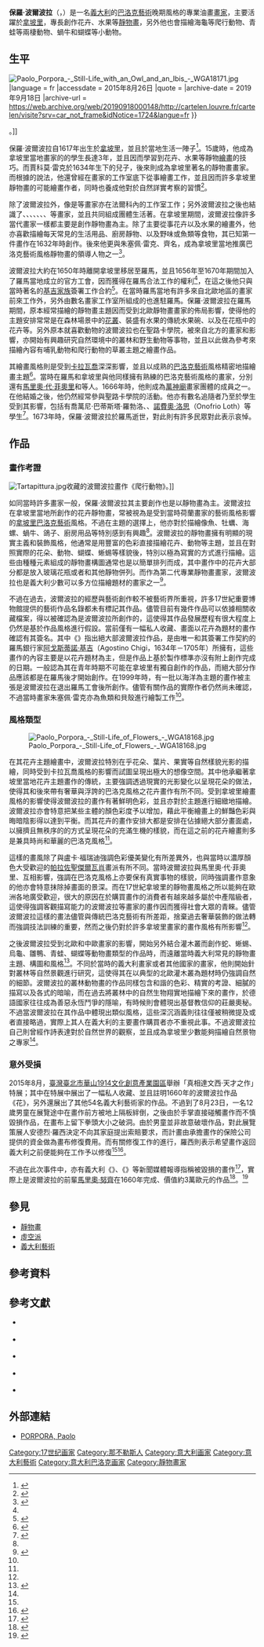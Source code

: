 {{NoteTA
| 1 = zh-cn:那不勒斯;zh-tw:拿坡里;zh-hk:拿玻里;
}}
{{Infobox artist
| honorific_prefix = 
| name = 保羅·波爾波拉
| honorific_suffix = 
| image = Tortue et crabe P Porpora Nancy 3018.jpg
| image_size = 300px
| alt = 
| caption = 保羅·波爾波拉的畫作《烏龜和螃蟹》，這張是其少數幾件以自然景象為主的作品。
| native_name = Paolo Porpora
| native_name_lang = 義大利語
| birth_name =
| birth_date = 1617年
| birth_place = [[那不勒斯王國|那不勒斯王國]][[拿坡里|拿坡里]]
| death_date = {{death year and age|1673|1617}}
| death_place = [[教皇國|教皇國]][[羅馬|羅馬]]
| resting_place = 
| resting_place_coordinates = 
| nationality = 
| education = 
| alma_mater = 
| known_for = [[繪畫|繪畫]]（[[靜物畫|靜物畫]]、{{Link-en|動物畫|Animal painter}}）
| notable_works = 
| style = [[巴洛克藝術|巴洛克藝術]]、[[卡拉瓦喬主義者|卡拉瓦喬主義者]]
| movement = 
| spouse = 
| awards = <!-- {{awd|award|year|title|role|name}} -->
| elected = 
| patrons = 
| memorials = 
| website = <!-- {{URL|Example.com}} -->
| module =
}}{{各地中文名
|cn=
|hk=鮑泊若<ref name="hkapple-2015-54169738">{{cite news |url= http://hk.apple.nextmedia.com/realtime/china/20150905/54169738 |title= 【細路毀名畫】值廿幾萬定千萬？ 真相終於曝光！ |publisher= [[蘋果日報_(香港)|香港蘋果日報]] |accessdate= 2015-09-29 |archive-date= 2016-03-05 |archive-url= https://web.archive.org/web/20160305010848/http://hk.apple.nextmedia.com/realtime/china/20150905/54169738 |dead-url= no }}</ref>
|tw=保羅·波爾波拉<ref name="cna-201508265002-1">{{cite news | url= http://www.cna.com.tw/news/firstnews/201508265002-1.aspx | title= 義媒:被壓壞名畫作者另有其人 僅值百萬 | publisher= [[中央社|中央社]] | author= 鄭傑憶 | location= 羅馬 | date= 2015-08-26 | accessdate= 2015-09-29 | archive-date= 2016-03-04 | archive-url= https://web.archive.org/web/20160304133640/http://www.cna.com.tw/news/firstnews/201508265002-1.aspx | dead-url= no }}</ref>{{r|hkapple-2015-54169738}}
}}

'''保羅·波爾波拉'''（{{lang-it|Paolo Porpora}}，{{bd|1617年||1673年||catIdx=Porpora, Paolo}}）是一名[[義大利|義大利]]的[[巴洛克藝術|巴洛克藝術]]晚期風格的專業油畫[[畫家|畫家]]，主要活躍於[[拿坡里|拿坡里]]，專長創作花卉、水果等[[靜物畫|靜物畫]]，另外他也會描繪海龜等爬行動物、青蛙等兩棲動物、蝸牛和蝴蝶等小動物。

== 生平 ==
[[File:Paolo_Porpora_-_Still-Life_with_an_Owl_and_an_Ibis_-_WGA18171.jpg|thumb]] |language = fr |accessdate = 2015年8月26日 |quote =  |archive-date = 2019年9月18日 |archive-url = https://web.archive.org/web/20190918000148/http://cartelen.louvre.fr/cartelen/visite?srv=car_not_frame&idNotice=1724&langue=fr }}</ref>。]]

保羅·波爾波拉自1617年出生於[[拿坡里|拿坡里]]，並且於當地生活一陣子<ref name="Arte in Campania">{{Cite web |url = http://www.campaniart.com/paolo-porpora.html |title = Paolo Porpora |author =  |date =  |publisher = Arte in Campania |language = en |accessdate = 2015年8月26日 |quote =  }}{{dead link|date=2017年11月 |bot=InternetArchiveBot |fix-attempted=yes }}</ref>。15歲時，他成為拿坡里當地畫家的{{Link-fr|賈科莫·雷克|Giacomo Recco}}的學生長達3年，並且因而學習到花卉、水果等靜物[[繪畫|繪畫]]的技巧。而賈科莫·雷克於1634年生下的兒子{{Link-en|朱塞佩·雷克|Giuseppe Recco}}，後來則成為拿坡里著名的靜物畫畫家。而根據{{Link-en|貝爾納多·德·多米尼奇|Bernardo de' Dominici}}的說法，他還曾經在畫家{{Link-en|阿尼羅·法爾科內|Aniello Falcone}}的工作室底下從事繪畫工作，並且因而許多拿坡里靜物畫的可能繪畫作者，同時也養成他對於自然詳實考察的習慣<ref>{{Cite book | author = {{Link-en|貝爾納多·德·多米尼奇|Bernardo de' Dominici}} | title = Vite de' pittori, scultori, ed architetti napoletani | location = 義大利 | publisher = Forni | date = 1742年 | pages =  | ISBN =  | accessdate =  | url =  | language = it | quote =  }}</ref>。

除了波爾波拉外，像是{{Link-en|盧卡·福瑞迪|Luca Forte}}等畫家亦在法爾科內的工作室工作；另外波爾波拉之後也結識了{{Link-it|尼可羅·德·西蒙|Niccolò de Simone}}、{{Link-en|薩爾瓦托雷·羅莎|Salvator Rosa}}、{{Link-en|馬茲奧·馬斯圖爾佐|Marzio Masturzo}}、{{Link-en|多梅尼科·加爾朱洛|Domenico Gargiulo}}、{{Link-en|朱塞佩·馬魯洛|Giuseppe Marullo}}、{{Link-en|切薩雷·弗拉坎扎諾|Cesare Fracanzano}}、{{Link-en|尼古拉·瓦卡羅|Nicola Vaccaro}}、{{Link-en|維維亞·諾科達齊|Viviano Codazzi}}等畫家，並且共同組成團體生活著。在拿坡里期間，波爾波拉像許多當代畫家一樣都主要是創作靜物畫為主。除了主要從事花卉以及水果的繪畫外，他亦喜歡描繪每天常見的生活用品、廚房靜物、以及野味或魚類等食物，其已知第一件畫作在1632年時創作。後來他更與朱塞佩·雷克、{{Link-en|喬萬尼·巴蒂斯塔·羅勃洛|Giovan Battista Ruoppolo}}齊名，成為拿坡里當地推廣巴洛克藝術風格靜物畫的領導人物之一<ref>{{Cite web |url = http://www.wga.hu/frames-e.html?/bio/p/porpora/biograph.html |title = Underbrush with Tortoise and Crab |author =  |date =  |publisher = The Web Gallery of Art |language = en |accessdate = 2015年8月26日 |quote =  |archive-date = 2019年11月19日 |archive-url = https://web.archive.org/web/20191119125208/https://www.wga.hu/frames-e.html?%2Fbio%2Fp%2Fporpora%2Fbiograph.html |dead-url = no }}</ref>。

波爾波拉大約在1650年時離開拿坡里移居至羅馬，並且1656年至1670年期間加入了羅馬當地成立的官方工會{{Link-en|聖路卡學院|Accademia di San Luca}}，因而獲得在羅馬合法工作的權利<ref name = "Arte in Campania"/>，在這之後他只與當時著名的[[基吉家族|基吉家族]]簽署工作合約<ref name = "Oliver Holmes">{{Cite web |url = http://www.theguardian.com/world/2015/aug/25/boy-trips-in-museum-and-punches-hole-through-million-dollar-painting |title = Boy trips in museum and punches hole through painting |author = Oliver Holmes |date = 2015年8月25日 |publisher = 《[[衛報|衛報]]》 |language = en |accessdate = 2015年8月26日 |quote =  |archive-date = 2020年11月8日 |archive-url = https://web.archive.org/web/20201108182510/http://www.theguardian.com/world/2015/aug/25/boy-trips-in-museum-and-punches-hole-through-million-dollar-painting |dead-url = no }}</ref>。在當時羅馬當地有許多來自北歐地區的畫家前來工作外，另外由數名畫家工作室所組成的{{Link-en|畫家群|Bentvueghels}}也進駐羅馬。保羅·波爾波拉在羅馬期間，原本經常描繪的靜物畫主題因而受到北歐靜物畫畫家的佈局影響，使得他的主題安排常常是在森林場景中的[[花|花叢]]、裝盛有水果的傳統水果碗、以及在花瓶中的花卉等。另外原本就喜歡動物的波爾波拉也在聖路卡學院，被來自北方的畫家{{Link-en|奧托·馬爾斯尤斯·馮·世里克|Otto Marseus van Schrieck}}和{{Link-en|馬提亞斯·威索斯|Matthias Withoos}}影響，亦開始有興趣研究自然環境中的叢林和野生動物等事物，並且以此做為參考來描繪內容有哺乳動物和爬行動物的草叢主題之繪畫作品。

其繪畫風格則是受到[[卡拉瓦喬|卡拉瓦喬]]深深影響，並且以成熟的[[巴洛克藝術|巴洛克藝術]]風格精密地描繪畫主題<ref>{{Cite book | author = Luca Bortolotti | title = La natura morta: storia, artisti, opere | location = 義大利 | publisher = {{Link-it|Giunti Editore|Giunti Editore}} | date = 2003年 | pages = 第128頁 | ISBN = 978-8809023307 | accessdate = 2015年8月26日 | url = https://books.google.com.tw/books?id=VNiOlX1edvcC&printsec=frontcover&hl=es#v=onepage&q&f=false | language = it | quote =  | archive-date = 2019年10月2日 | archive-url = https://web.archive.org/web/20191002155548/https://books.google.com.tw/books?id=VNiOlX1edvcC&printsec=frontcover&hl=es#v=onepage&q&f=false | dead-url = no }}</ref>。當時在羅馬和拿坡里與他同樣擁有熟練的巴洛克藝術風格的畫家，分別還有[[馬里奧·代·菲奧里|馬里奧·代·菲奧里]]和{{Link-en|亞伯拉罕·布勒哲爾|Abraham Brueghel}}等人。1666年時，他則成為[[萬神廟|萬神廟]]畫家團體的成員之一。在他結婚之後，他仍然經常參與聖路卡學院的活動。他亦有數名追隨者乃至於學生受到其影響，包括有喬萬尼·巴蒂斯塔·羅勃洛、{{Link-en|安德烈·貝維德|Andrea Belvedere}}、[[諾費奧·洛思|諾費奧·洛思]]（Onofrio Loth）等學生<ref>{{Cite book | author = {{Link-it|菲利普·德·博尼|Filippo De Boni}} | title = Biografia degli artisti ovvero dizionario della vita e delle opere dei pittori, degli scultori, degli intagliatori, dei tipografi e dei musici di ogni nazione che fiorirono da'tempi più remoti sino á nostri giorni | location = 義大利威尼斯 | publisher = A. Santini e figlio | date = 1852年 | pages = 第584頁 | ISBN =  | accessdate = 2015年8月26日 | url = https://books.google.com.tw/books?id=IU0_AAAAcAAJ&printsec=frontcover&hl=zh-TW#v=onepage&q&f=false | language = it | quote =  | archive-date = 2019年9月14日 | archive-url = https://web.archive.org/web/20190914011951/https://books.google.com.tw/books?id=IU0_AAAAcAAJ&printsec=frontcover&hl=zh-TW#v=onepage&q&f=false | dead-url = no }}</ref>。1673年時，保羅·波爾波拉於羅馬逝世，對此則有許多民眾對此表示哀悼。

== 作品 ==
=== 畫作考證 ===
[[File:Tartapittura.jpg|thumb]]收藏的波爾波拉畫作《爬行動物》。]]

如同當時許多畫家一般，保羅·波爾波拉其主要創作也是以靜物畫為主。波爾波拉在拿坡里當地所創作的花卉靜物畫，常被視為是受到當時荷蘭畫家的藝術風格影響的[[拿坡里|拿坡里]][[巴洛克藝術|巴洛克藝術]]風格。不過在主題的選擇上，他亦對於描繪像魚、牡蠣、海螺、蝸牛、鴿子、廚房用品等特別感到有興趣<ref name = "Arte in Campania"/>。波爾波拉的靜物畫擁有明顯的現實主義和裝飾風格，他通常是用豐富的色彩直接描繪花卉、動物等主題，並且在對照實際的花朵、動物、蝴蝶、蜥蜴等樣貌後，特別以極為寫實的方式進行描繪。這些由種種元素組成的靜物畫構圖通常也是以簡單排列而成，其中畫作中的花卉大部分都是放入玻璃花瓶或者和其他靜物併列。而作為第二代專業靜物畫畫家，波爾波拉也是義大利少數可以多方位描繪題材的畫家之一<ref name = "Achille della Ragione">{{Cite web |url = http://www.guidecampania.com/dellaragione/articolo39/articolo.htm |title = La pittura del Seicento napoletano |author =  |date =  |publisher = Achille della Ragione |language = it |accessdate = 2015年8月26日 |quote =  |archive-date = 2017年9月7日 |archive-url = https://web.archive.org/web/20170907091832/http://www.guidecampania.com/dellaragione/articolo39/articolo.htm |dead-url = no }}</ref>。

不過在過去，波爾波拉的經歷與藝術創作較不被藝術界所重視，許多17世紀重要博物館提供的藝術作品名錄都未有標記其作品。儘管目前有幾件作品可以依據相關收藏檔案，得以被確認為是波爾波拉所創作的，這使得其作品發展歷程有很大程度上仍然是基於作品風格進行假設。當前僅有一幅私人收藏、畫面以花卉為題材的畫作確認有其簽名。其中《{{Link-en|藝術家辭典|Thieme-Becker}}》指出絕大部波爾波拉作品，是由唯一和其簽署工作契約的羅馬銀行家[[阿戈斯蒂諾·基吉，法爾內塞親王|阿戈斯蒂諾·基吉]]（Agostino Chigi，1634年－1705年）所擁有，這些畫作的內容主要是以花卉題材為主，但是作品上基於製作標準亦沒有附上創作完成的日期。一般認為其在青年時期不可能在拿坡里有獨自創作的作品，而絕大部分作品應該都是在羅馬後才開始創作。在1999年時，有一批以海洋為主題的畫作被主張是波爾波拉在退出羅馬工會後所創作。儘管有關作品的實際作者仍然尚未確認，不過當時畫家朱塞佩·雷克亦為魚類和貝殼進行繪製工作<ref name = "Achille della Ragione"/>。

=== 風格類型 ===
[[File:Paolo_Porpora_-_Still-Life_of_Flowers_-_WGA18168.jpg|thumb]]

在其花卉主題繪畫中，波爾波拉特別在乎花朵、葉片、果實等自然樣貌光影的描繪，同時受到卡拉瓦喬風格的影響而試圖呈現出極大的想像空間。其中他承繼著拿坡里當地花卉主題畫作的傳統，主要強調透過現實的光影變化以呈現花朵的做法，使得其和後來帶有奢華與浮誇的巴洛克風格之花卉畫作有所不同。受到拿坡里繪畫風格的影響使得波爾波拉的畫作有著鮮明色彩，並且亦對於主題進行細緻地描繪。波爾波拉亦會特意把某些主體的顏色彩度予以增加，藉此平衡繪畫上的鮮豔色彩與晦暗陰影得以達到平衡。而其花卉的畫作安排大都是安排在佔據絕大部分畫面處，以擁擠且無秩序的的方式呈現花朵的充滿生機的樣貌，而在這之前的花卉繪畫則多是兼具時尚和華麗的巴洛克風格<ref name = "Achille della Ragione"/>。

這樣的畫風除了與盧卡·福瑞迪強調色彩優美變化有所差異外，也與當時以濃厚顏色大受歡迎的[[帕拉佐聖傑爾瓦肖|帕拉佐聖傑爾瓦肖]]畫派有所不同。當時波爾波拉與馬里奧·代·菲奧里、{{Link-en|丹尼爾·希格斯|Daniel Seghers}}互相影響，強調在巴洛克風格上亦要保有真實事物的樣貌，同時強調畫作意象的他亦會特意抹除掉畫面的景深。而在17世紀拿坡里的靜物畫風格之所以能夠在歐洲各地廣受歡迎，很大的原因在於購買畫作的消費者有越來越多屬於中產階級者，這使得強調客觀描寫能力的波爾波拉等畫家的畫作因而獲得社會大眾的青睞。儘管波爾波拉這樣的畫法儘管與傳統巴洛克藝術有所差距，捨棄過去奢華裝飾的做法轉而強調技法訓練的重要，然而之後仍對於許多拿坡里畫家的畫作風格有所影響<ref name = "Achille della Ragione"/>。

之後波爾波拉受到北歐和中歐畫家的影響，開始另外結合灌木叢而創作蛇、蜥蜴、烏龜、雛鴨、青蛙、蝴蝶等動物畫類型的作品時，而遠離當時義大利常見的靜物畫主題、構圖和風格<ref>{{Cite web |url = http://www.wga.hu/frames-e.html?/bio/p/porpora/biograph.html |title = PORPORA, Paolo |author =  |date =  |publisher = The Web Gallery of Art |language = en |accessdate = 2015年8月26日 |quote =  |archive-date = 2019年11月19日 |archive-url = https://web.archive.org/web/20191119125208/https://www.wga.hu/frames-e.html?%2Fbio%2Fp%2Fporpora%2Fbiograph.html |dead-url = no }}</ref>。不同於當時的義大利畫家或者其他國家的畫家，他則開始針對叢林等自然景觀進行研究，這使得其在以典型的北歐灌木叢為題材時仍強調自然的細節。波爾波拉的叢林動物畫的作品同樣包含和諧的色彩、精實的考證、細膩的描寫以及各式的暗喻，而在過去將叢林中的自然生物翔實地描繪下來的畫作，於德語國家往往成為善惡永恆鬥爭的隱喻，有時候則會體現出基督教信仰的莊嚴奧秘。不過當波爾波拉在其作品中體現出類似風格，這些深沉涵義則往往僅被稍微提及或者直接略過，實際上其人在義大利的主要畫作購買者亦不重視此事。不過波爾波拉自己則曾經作詩表達對於自然世界的觀察，並且成為拿坡里少數能夠描繪自然景物之專家<ref name = "Achille della Ragione"/>。

=== 意外受損 ===
2015年8月，[[臺灣|臺灣]][[臺北市|臺北市]][[華山1914文化創意產業園區|華山1914文化創意產業園區]]舉辦「真相達文西·天才之作」特展；其中在特展中展出了一幅私人收藏、並且註明1660年的波爾波拉作品《花》，另外還展出了其他54名義大利藝術家的作品。不過到了8月23日，一名12歲男童在展覽途中在畫作前方被地上隔板絆倒，之後由於手掌直接碰觸畫作而不慎毀損作品，在畫布上留下拳頭大小之破洞。由於男童並非故意破壞作品，對此展覽策展人安德烈·羅西決定不向其家庭提出索賠要求，而計畫由承擔畫作的保險公司提供的資金做為畫布修復費用。而有關修復工作的進行，羅西則表示希望畫作返回義大利之前便能夠在工作予以修復<ref name = "Oliver Holmes"/><ref>{{Cite web |url = http://news.tvbs.com.tw/life/news-613908/ |title = 5千萬真跡畫《花》 遭男童意外跌倒撞壞 |author = 鄭勝為和謝宜倫 |date = 2015年8月24日 |publisher = [[TVBS新聞台|TVBS新聞台]] |language = zh-hant |accessdate = 2015年8月26日 |quote =  |archive-date = 2015年10月26日 |archive-url = https://web.archive.org/web/20151026165814/http://news.tvbs.com.tw/life/news-613908 |dead-url = no }}</ref>。

不過在此次事件中，亦有義大利《{{Link-en|共和報|la Repubblica}}》、《{{Link-it|郵報|il Post}}》等新聞媒體報導指稱被毀損的畫作<ref>{{Cite web |url = http://www.repubblica.it/esteri/2015/08/25/foto/taiwan_il_quadro_rovinato_un_buco_nella_tela_del_600-121588787/1/?ref=search#1 |title = Taiwan, il quadro rovinato: un buco nella tela del '600 |author =  |date = 2015年8月25日 |publisher = 《{{Link-it|共和報|la Repubblica}}》 |language = it |accessdate = 2015年8月26日 |quote =  |archive-date = 2019年12月14日 |archive-url = https://web.archive.org/web/20191214005900/https://www.repubblica.it/esteri/2015/08/25/foto/taiwan_il_quadro_rovinato_un_buco_nella_tela_del_600-121588787/1/?ref=search#1 |dead-url = no }}</ref>，實際上是波爾波拉的前輩[[馬里奧·努齊|馬里奧·努齊]]在1660年完成、價值約3萬歐元的作品<ref>{{Cite web |url = http://www.ilpost.it/2015/08/25/un-ragazzino-taiwanese-ha-bucato-un-quadro-del-seicento-a-una-mostra/ |title = Un ragazzino taiwanese ha bucato per sbaglio un quadro del Seicento a una mostra |author =  |date = 2015年8月25日 |publisher = 《{{Link-it|郵報|il Post}}》 |language = it |accessdate = 2015年8月26日 |quote =  |archive-date = 2020年11月8日 |archive-url = https://web.archive.org/web/20201108102459/https://www.ilpost.it/2015/08/25/un-ragazzino-taiwanese-ha-bucato-un-quadro-del-seicento-a-una-mostra/ |dead-url = no }}</ref>。<ref name="201509050008-1">{{cite news | url=http://www.cna.com.tw/news/firstnews/201509050008-1.aspx | title=遭男童壓壞名畫 拍賣公司：作者為努濟 | publisher=[[中央社|中央社]] | author=陳家瑜 | location=台北 | date=2015-09-05 | accessdate=2015-09-29 | archive-date=2017-12-01 | archive-url=https://web.archive.org/web/20171201034159/http://www.cna.com.tw/news/firstnews/201509050008-1.aspx | dead-url=no }}</ref>

== 參見 ==
* [[靜物畫|靜物畫]]
* [[虛空派|虛空派]]
* [[義大利藝術|義大利藝術]]

== 參考資料 ==
{{Reflist|2}}

== 參考文獻 ==
{{Refbegin}}
* {{en}} {{Cite book | author = Rudolf Wittkower、Joseph Connors和Jennifer Montagu | title = Art and Architecture in Italy, 1600-1750 | location = 美國紐哈芬 | publisher = [[耶魯大學出版社|耶魯大學出版社]] | date =  | pages =  | ISBN =  | accessdate =  | url =  | language =  | quote =  }}
* {{it}} {{Cite book | author = Luca Bortolotti | title = La natura morta: storia, artisti, opere | location = 義大利 | publisher = {{Link-it|Giunti Editore|Giunti Editore}} | date = 2003年 | pages =  | ISBN = 978-8809023307 | accessdate =  | url = https://books.google.com.tw/books?id=VNiOlX1edvcC&printsec=frontcover&hl=es#v=onepage&q&f=false | language =  | quote =  | archive-date = 2019-10-02 | archive-url = https://web.archive.org/web/20191002155548/https://books.google.com.tw/books?id=VNiOlX1edvcC&printsec=frontcover&hl=es#v=onepage&q&f=false | dead-url = no }}
* {{it}} {{Cite book | author = {{Link-en|貝爾納多·德·多米尼奇|Bernardo de' Dominici}} | title = Vite de' pittori, scultori, ed architetti napoletani | location = 義大利 | publisher = Forni | date = 1742年 | pages =  | ISBN =  | accessdate =  | url =  | language =  | quote =  }}
* {{it}} {{Cite book | author = Achille della Ragione | title = La natura morta napoletana dei Recco e dei Ruoppolo | location = 義大利拿坡里 | publisher = Napoli arte | date = 2009年 | pages =  | ISBN =  | accessdate =  | url =  | language =  | quote =  }}
* {{pl}} {{Cite book | author = {{Link-it|史特弗諾·祖菲|Stefano Zuffi}} | title = Martwa natura: historia, arcydzieła, interpretacje | location = 波蘭 | publisher = Arkady | date = 2000年 | pages =  | ISBN = 978-8321341941 | accessdate =  | url =  | language =  | quote =  }}
{{Refend}}

==外部連結==
{{Commons cat|Paolo Porpora}}
* {{en}} [http://www.wga.hu/frames-e.html?/bio/p/porpora/biograph.html  PORPORA, Paolo] {{Wayback|url=http://www.wga.hu/frames-e.html?%2Fbio%2Fp%2Fporpora%2Fbiograph.html |date=20191119125208 }}

{{Authority control}}

{{DEFAULTSORT:Porpora, Paolo}}

[[Category:17世纪画家|Category:17世纪画家]]
[[Category:那不勒斯人|Category:那不勒斯人]]
[[Category:意大利画家|Category:意大利画家]]
[[Category:意大利藝術|Category:意大利藝術]]
[[Category:意大利巴洛克画家|Category:意大利巴洛克画家]]
[[Category:靜物畫家|Category:靜物畫家]]